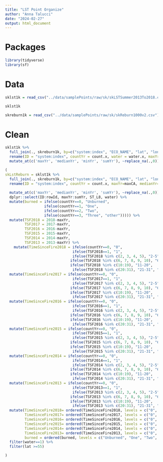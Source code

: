```yaml
---
title: "LST Point Organize"
author: "Anna Talucci"
date: "2024-02-27"
output: html_document
---
```


# Packages
```r
library(tidyverse)
library(sf)
```

# Data

```r
sklst1k = read_csv("../data/samplePoints/raw/sk/skLSTSummer2013To2018.csv") %>% dplyr::select(-.geo)
```

```r
sklst1k
```
```r
skreburn1k = read_csv("../data/samplePoints/raw/sk/skReburn1000v2.csv") %>% dplyr::select(-.geo)
```

# Clean
```r
sklst1k %>% 
  full_join(., skreburn1k, by=c("system:index", "ECO_NAME", "lat", "lon", "rowId")) %>%
  rename(ID = "system:index", countYr = count.x, water = water.x, maxYr=maxCA, medianYr=medianCA, minYr=minCA, sumYr=sumCA) %>%
  mutate_at(c('maxYr', 'medianYr', 'minYr', 'sumYr'), ~replace_na(.,0))
```

```r
(
skLstReburn = sklst1k %>% 
  full_join(., skreburn1k, by=c("system:index", "ECO_NAME", "lat", "lon", "rowId")) %>%
  rename(ID = "system:index", countYr = count.x, maxYr=maxCA, medianYr=medianCA, minYr=minCA, sumYr=sumCA) %>%
  
  mutate_at(c('maxYr', 'medianYr', 'minYr', 'sumYr'), ~replace_na(.,0)) %>%
  dplyr::select(ID:rowId, maxYr:sumYr, ST_L8, water) %>%
  mutate(burned = ifelse(countYr==0, "Unburned",
                  ifelse(countYr==1, "One",
                  ifelse(countYr==2, "Two",
                  ifelse(countYr==3, "Three", "other"))))) %>%
  mutate(TSF2018 = 2018-maxYr,
         TSF2017 = 2017-maxYr,
         TSF2016 = 2016-maxYr,
         TSF2015 = 2015-maxYr,
         TSF2014 = 2014-maxYr,
         TSF2013 = 2013-maxYr) %>%
    mutate(TimeSinceFire2018 = ifelse(countYr==0, "0",
                               ifelse(TSF2018==1, "1",
                               ifelse(TSF2018 %in% c(2, 3, 4, 5), "2-5",
                              ifelse(TSF2018 %in% c(6, 7, 8, 9, 10), "6-10", 
                              ifelse(TSF2018 %in% c(10:19), "11-20", 
                               ifelse(TSF2018 %in% c(20:31), "21-31", "Other")))))))  %>% 
  mutate(TimeSinceFire2017 = ifelse(countYr==0, "0",
                               ifelse(TSF2017==1, "1",
                               ifelse(TSF2017 %in% c(2, 3, 4, 5), "2-5",
                              ifelse(TSF2017 %in% c(6, 7, 8, 9, 10), "6-10", 
                              ifelse(TSF2017 %in% c(10:19), "11-20", 
                               ifelse(TSF2017 %in% c(20:31), "21-31", "Other")))))))  %>% 
  mutate(TimeSinceFire2016 = ifelse(countYr==0, "0",
                               ifelse(TSF2016==1, "1",
                               ifelse(TSF2016 %in% c(2, 3, 4, 5), "2-5",
                              ifelse(TSF2016 %in% c(6, 7, 8, 9, 10), "6-10", 
                              ifelse(TSF2016 %in% c(10:19), "11-20", 
                               ifelse(TSF2016 %in% c(20:31), "21-31", "Other")))))))  %>% 
  mutate(TimeSinceFire2015 = ifelse(countYr==0, "0",
                               ifelse(TSF2015==1, "1",
                               ifelse(TSF2015 %in% c(2, 3, 4, 5), "2-5",
                              ifelse(TSF2015 %in% c(6, 7, 8, 9, 10), "6-10", 
                              ifelse(TSF2015 %in% c(10:19), "11-20", 
                               ifelse(TSF2015 %in% c(20:31), "21-31", "Other")))))))  %>% 
  mutate(TimeSinceFire2014 = ifelse(countYr==0, "0",
                               ifelse(TSF2014==1, "1",
                               ifelse(TSF2014 %in% c(2, 3, 4, 5), "2-5",
                              ifelse(TSF2014 %in% c(6, 7, 8, 9, 10), "6-10", 
                              ifelse(TSF2014 %in% c(10:19), "11-20", 
                               ifelse(TSF2014 %in% c(20:31), "21-31", "Other")))))))  %>% 
  mutate(TimeSinceFire2013 = ifelse(countYr==0, "0",
                               ifelse(TSF2013==1, "1",
                               ifelse(TSF2013 %in% c(2, 3, 4, 5), "2-5",
                              ifelse(TSF2013 %in% c(6, 7, 8, 9, 10), "6-10", 
                              ifelse(TSF2013 %in% c(10:19), "11-20", 
                               ifelse(TSF2013 %in% c(20:31), "21-31", "Other")))))))  %>% 
  mutate(TimeSinceFire2018= ordered(TimeSinceFire2018, levels = c("0", "1", "2-5", "6-10", "11-20", "21-31", "Other")),
         TimeSinceFire2017= ordered(TimeSinceFire2017, levels = c("0", "1", "2-5", "6-10", "11-20", "21-31", "Other")),
         TimeSinceFire2016= ordered(TimeSinceFire2016, levels = c("0", "1", "2-5", "6-10", "11-20", "21-31", "Other")),
         TimeSinceFire2015= ordered(TimeSinceFire2015, levels = c("0", "1", "2-5", "6-10", "11-20", "21-31", "Other")),
         TimeSinceFire2014= ordered(TimeSinceFire2014, levels = c("0", "1", "2-5", "6-10", "11-20", "21-31", "Other")),
         TimeSinceFire2013= ordered(TimeSinceFire2013, levels = c("0", "1", "2-5", "6-10", "11-20", "21-31", "Other")),
         burned = ordered(burned, levels = c("Unburned", "One", "Two", "Three", "other"))) %>%
  filter(water==1) %>%
  filter(lat >=55)

)

```

